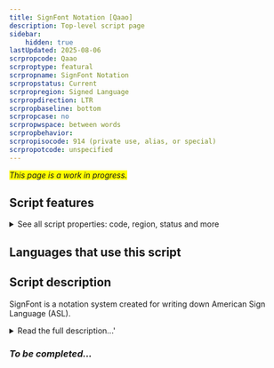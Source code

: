 ```yaml
---
title: SignFont Notation [Qaao]
description: Top-level script page
sidebar:
    hidden: true
lastUpdated: 2025-08-06
scrpropcode: Qaao
scrproptype: featural
scrpropname: SignFont Notation
scrpropstatus: Current
scrpropregion: Signed Language
scrpropdirection: LTR
scrpropbaseline: bottom
scrpropcase: no
scrpropwspace: between words
scrpropbehavior: 
scrpropisocode: 914 (private use, alias, or special)
scrpropotcode: unspecified
---
```


<span style='background-color:yellow'>_This page is a work in progress._</span>


## Script features

<details>
<summary> See all script properties: code, region, status and more</summary>
<ScriptInfo />
</details>

## Languages that use this script

<WsList script='Qaao' wsMax='5' />

## Script description

SignFont is a notation system created for writing down American Sign Language (ASL).

<details><summary>Read the full description...'</summary>_Not yet available._</details>

### _To be completed..._

